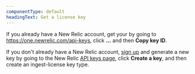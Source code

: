```yaml
---
componentType: default
headingText: Get a license key
---
```


If you already have a New Relic account, get your <InlinePopover type="licenseKey" /> by going to https://one.newrelic.com/api-keys, click **...** and then **Copy key ID**. 

If you don't already have a New Relic account, [sign up](https://newrelic.com/signup?via=login) and generate a new key by going to the New Relic [API keys page](https://one.newrelic.com/api-keys), click **Create a key**, and then create an ingest-license key type.